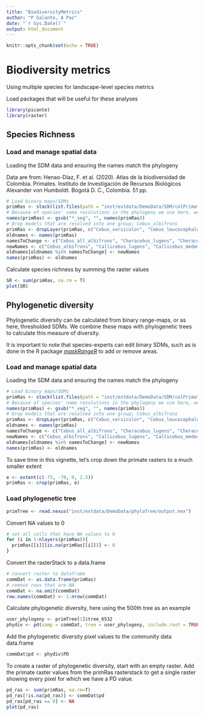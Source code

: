 ```yaml
---
title: "BiodiversityMetrics"
author: "P Galante, A Paz"
date: "`r Sys.Date()`"
output: html_document
---
```


```r
knitr::opts_chunk$set(echo = TRUE)
```

# Biodiversity metrics
Using multiple species for landscape-level species metrics

Load packages that will be useful for these analyses
```r
library(picante)
library(raster)
```

## Species Richness
### Load and manage spatial data
Loading the SDM data and ensuring the names match the phylogeny

Data are from: Henao-Díaz, F. et al. (2020). Atlas de la biodiversidad de Colombia. Primates. Instituto de Investigación de Recursos Biológicos Alexander von Humboldt. Bogotá D. C., Colombia. 51 pp.

```r
# Load binary maps/SDMs
primRas <- stack(list.files(path = "inst/extdata/DemoData/SDM/colPrimates_binary", pattern = "\\.tif$", full.names = T))
# Because of species' name resolutions in the phylogeny we use here, we need to rename some of the species in this rasterStack
names(primRas) <- gsub("*_veg", "", names(primRas))
# Drop models that are resolved into one group; Cebus_albifrons
primRas <- dropLayer(primRas, c("Cebus_versicolor", "Cebus_leucocephalus", "Cebus_malitiosus", "Cebus_albifrons"))
oldnames <- names(primRas)
namesToChange <- c("Cebus_all_albifrons", "Cheracebus_lugens", "Cheracebus_medemi", "Lagothrix_lagothricha", "Leontocebus_fuscus", "Plecturocebus_caquetensis", "Plecturocebus_discolor", "Plecturocebus_ornatus", "Saimiri_cassiquiarensis")
newNames <- c("Cebus_albifrons", "Callicebus_lugens", "Callicebus_medemi", "Lagothrix_lagotricha", "Leontocebus_fuscicollis", "Callicebus_caquetensis", "Callicebus_discolor", "Callicebus_ornatus", "Saimiri_sciureus")
oldnames[oldnames %in% namesToChange] <- newNames
names(primRas) <- oldnames
```
 
Calculate species richness by summing the raster values 
```r
SR <- sum(primRas, na.rm = T)
plot(SR)
```

## Phylogenetic diversity
Phylogenetic diversity can be calculated from binary range-maps, or as here, thresholded SDMs. We combine these maps with phylogenetic trees to calculate this measure of diversity.

It is important to note that species-experts can edit binary SDMs, such as is done in the R package [*maskRangeR*](https://cmerow.github.io/maskRangeR/) to add or remove areas.

### Load and manage spatial data
Loading the SDM data and ensuring the names match the phylogeny
```r
# Load binary maps/SDMs
primRas <- stack(list.files(path = "inst/extdata/DemoData/SDM/colPrimates_binary", pattern = "\\.tif$", full.names = T))
# Because of species' name resolutions in the phylogeny we use here, we need to rename some of the species in this rasterStack
names(primRas) <- gsub("*_veg", "", names(primRas))
# Drop models that are resolved into one group; Cebus_albifrons
primRas <- dropLayer(primRas, c("Cebus_versicolor", "Cebus_leucocephalus", "Cebus_malitiosus", "Cebus_albifrons"))
oldnames <- names(primRas)
namesToChange <- c("Cebus_all_albifrons", "Cheracebus_lugens", "Cheracebus_medemi", "Lagothrix_lagothricha", "Leontocebus_fuscus", "Plecturocebus_caquetensis", "Plecturocebus_discolor", "Plecturocebus_ornatus", "Saimiri_cassiquiarensis")
newNames <- c("Cebus_albifrons", "Callicebus_lugens", "Callicebus_medemi", "Lagothrix_lagotricha", "Leontocebus_fuscicollis", "Callicebus_caquetensis", "Callicebus_discolor", "Callicebus_ornatus", "Saimiri_sciureus")
oldnames[oldnames %in% namesToChange] <- newNames
names(primRas) <- oldnames
```

To save time in this vignette, let's crop down the primate rasters to a much smaller extent
```r
e <- extent(c(-75, -70, 0, 2.5))
primRas <- crop(primRas, e)
```

<!--
Here, we are only interested in the areas relating to Colombia. To mask the SDMs by Colombia, we can download spatial data and use that as a mask.
```r
# First, download altitude data for Colombia using the raster package
col <- raster::getData(name = "alt", country = "COL")
col <- crop(col, primRas)
primRas <- crop(primRas, col)
```
-->

### Load phylogenetic tree
```r
primTree <- read.nexus("inst/extdata/DemoData/phyloTree/output.nex")
```

Convert NA values to 0
```r
# set all cells that have NA values to 0
for (i in 1:nlayers(primRas)){
  primRas[[i]][is.na(primRas[[i]])] <- 0
}
```

Convert the rasterStack to a data.frame
```r
# convert raster to dataframe
commDat <- as.data.frame(primRas)
# remove rows that are NA
commDat <- na.omit(commDat)
row.names(commDat) <- 1:nrow(commDat)
```

Calculate phylogenetic diversity, here using the 500th tree as an example
```r
user_phylogeny <- primTree[1]$tree_6532
phydiv <- pd(samp = commDat, tree = user_phylogeny, include.root = TRUE)
```

Add the phylogenetic diversity pixel values to the community data data.frame
```r
commDat$pd <- phydiv$PD
```

To create a raster of phylogenetic diversity, start with an empty raster. Add the primate raster values from the primRas rasterstack to get a single raster showing every pixel for which we have a PD value.
```r
pd_ras <- sum(primRas, na.rm=T)
pd_ras[!is.na(pd_ras)] <- commDat$pd
pd_ras[pd_ras == 0] <- NA
plot(pd_ras)
```


